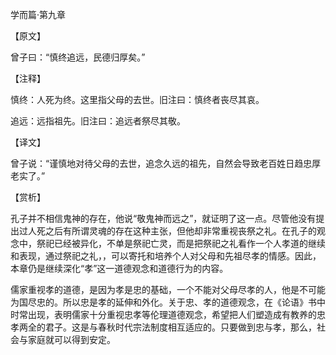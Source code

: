 

学而篇·第九章

【原文】

曾子曰：“慎终追远，民德归厚矣。”

【注释】

慎终：人死为终。这里指父母的去世。旧注曰：慎终者丧尽其哀。

追远：远指祖先。旧注曰：追远者祭尽其敬。

【译文】

曾子说：“谨慎地对待父母的去世，追念久远的祖先，自然会导致老百姓日趋忠厚老实了。”

【赏析】

孔子并不相信鬼神的存在，他说“敬鬼神而远之”，就证明了这一点。尽管他没有提出过人死之后有所谓灵魂的存在这种主张，但他却非常重视丧祭之礼。在孔子的观念中，祭祀已经被异化，不单是祭祀亡灵，而是把祭祀之礼看作一个人孝道的继续和表现，通过祭祀之礼，，可以寄托和培养个人对父母和先祖尽孝的情感。因此，本章仍是继续深化“孝”这一道德观念和道德行为的内容。

儒家重视孝的道德，是因为孝是忠的基础，一个不能对父母尽孝的人，他是不可能为国尽忠的。所以忠是孝的延伸和外化。关于忠、孝的道德观念，在《论语》书中时常出现，表明儒家十分重视忠孝等伦理道德观念，希望把人们塑造成有教养的忠孝两全的君子。这是与春秋时代宗法制度相互适应的。只要做到忠与孝，那么，社会与家庭就可以得到安定。

